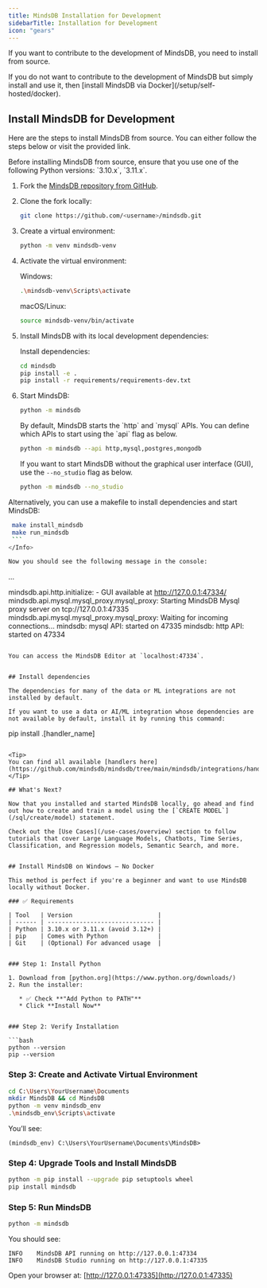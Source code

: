 ```yaml
---
title: MindsDB Installation for Development
sidebarTitle: Installation for Development
icon: "gears"
---
```


If you want to contribute to the development of MindsDB, you need to install from source.

<Info>
If you do not want to contribute to the development of MindsDB but simply install and use it, then [install MindsDB via Docker](/setup/self-hosted/docker).
</Info>

## Install MindsDB for Development

Here are the steps to install MindsDB from source. You can either
follow the steps below or visit the provided link.

<Info>
Before installing MindsDB from source, ensure that you use one of the following Python versions: `3.10.x`, `3.11.x`.
</Info>

1. Fork the [MindsDB repository from GitHub](https://github.com/mindsdb/mindsdb).

2. Clone the fork locally:

   ```bash
   git clone https://github.com/<username>/mindsdb.git
   ```

3. Create a virtual environment:

   ```bash
   python -m venv mindsdb-venv
   ```

4. Activate the virtual environment:

   Windows:

     ```bash
     .\mindsdb-venv\Scripts\activate
     ```

   macOS/Linux:

     ```bash
     source mindsdb-venv/bin/activate
     ```

5. Install MindsDB with its local development dependencies:

   Install dependencies:

   ```bash
   cd mindsdb
   pip install -e .
   pip install -r requirements/requirements-dev.txt
   ```
   
6. Start MindsDB:
   
   ```bash
   python -m mindsdb
   ```

   <Tip>
   By default, MindsDB starts the `http` and `mysql` APIs. You can define which APIs to start using the `api` flag as below.

   ```bash
   python -m mindsdb --api http,mysql,postgres,mongodb
   ```

   If you want to start MindsDB without the graphical user interface (GUI), use the `--no_studio` flag as below.

   ```bash
   python -m mindsdb --no_studio
   ```
   </Tip>

<Info>
Alternatively, you can use a makefile to install dependencies and start MindsDB:
  
   ```bash
    make install_mindsdb
    make run_mindsdb
    ```
</Info>

Now you should see the following message in the console:

```
...

mindsdb.api.http.initialize:  - GUI available at http://127.0.0.1:47334/
mindsdb.api.mysql.mysql_proxy.mysql_proxy: Starting MindsDB Mysql proxy server on tcp://127.0.0.1:47335
mindsdb.api.mysql.mysql_proxy.mysql_proxy: Waiting for incoming connections...
mindsdb: mysql API: started on 47335
mindsdb: http API: started on 47334
```

You can access the MindsDB Editor at `localhost:47334`.


## Install dependencies

The dependencies for many of the data or ML integrations are not installed by default.

If you want to use a data or AI/ML integration whose dependencies are not available by default, install it by running this command:

```
pip install .[handler_name]
```

<Tip>
You can find all available [handlers here](https://github.com/mindsdb/mindsdb/tree/main/mindsdb/integrations/handlers).
</Tip>

## What's Next?

Now that you installed and started MindsDB locally, go ahead and find out how to create and train a model using the [`CREATE MODEL`](/sql/create/model) statement.

Check out the [Use Cases](/use-cases/overview) section to follow tutorials that cover Large Language Models, Chatbots, Time Series, Classification, and Regression models, Semantic Search, and more.


## Install MindsDB on Windows — No Docker

This method is perfect if you're a beginner and want to use MindsDB locally without Docker.

### ✅ Requirements

| Tool   | Version                        |
| ------ | ------------------------------ |
| Python | 3.10.x or 3.11.x (avoid 3.12+) |
| pip    | Comes with Python              |
| Git    | (Optional) For advanced usage  |


### Step 1: Install Python

1. Download from [python.org](https://www.python.org/downloads/)
2. Run the installer:

   * ✅ Check **"Add Python to PATH"**
   * Click **Install Now**


### Step 2: Verify Installation

```bash
python --version
pip --version
```


### Step 3: Create and Activate Virtual Environment

```bash
cd C:\Users\YourUsername\Documents
mkdir MindsDB && cd MindsDB
python -m venv mindsdb_env
.\mindsdb_env\Scripts\activate
```

You’ll see:

```
(mindsdb_env) C:\Users\YourUsername\Documents\MindsDB>
```


### Step 4: Upgrade Tools and Install MindsDB

```bash
python -m pip install --upgrade pip setuptools wheel
pip install mindsdb
```


### Step 5: Run MindsDB

```bash
python -m mindsdb
```

You should see:

```
INFO    MindsDB API running on http://127.0.0.1:47334
INFO    MindsDB Studio running on http://127.0.0.1:47335
```

Open your browser at: [http://127.0.0.1:47335](http://127.0.0.1:47335)

